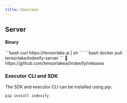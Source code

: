 ```yaml
---
title: Download
---
```


## Server

#### Binary

<Tabs>
  <Tab title="cURL">
    ```bash
  curl https://tensorlake.ai | sh
  ```
  </Tab>
  <Tab title="Docker">
    ```bash
  docker pull tensorlake/indexify-server
  ```
  </Tab>
  <Tab title="Github Releases">
    🔗 https://github.com/tensorlakeai/indexify/releases
  </Tab>
</Tabs>

### Executor CLI and SDK

The SDK and executor CLI can be installed using pip.

```bash For Python
pip install indexify
```


